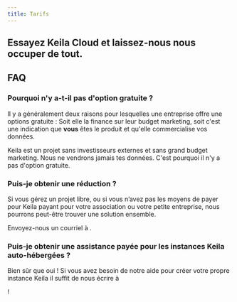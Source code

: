 ```yaml
---
title: Tarifs
---
```


## Essayez Keila Cloud et laissez-nous nous occuper de tout.

<Plans />

## FAQ

### Pourquoi n'y a-t-il pas d'option gratuite ?

Il y a généralement deux raisons pour lesquelles une entreprise offre une options gratuite :
Soit elle la finance sur leur budget marketing, soit c'est une indication
que **vous** êtes le produit et qu'elle commercialise vos données.

Keila est un projet sans investisseurs externes et sans grand budget marketing.
Nous ne vendrons jamais tes données. C'est pourquoi il n'y a pas d'option gratuite.

### Puis-je obtenir une réduction ?

Si vous gérez un projet libre, ou si vous n’avez pas les moyens de payer pour
Keila payant pour votre association ou votre petite entreprise,
nous pourrons peut-être trouver une solution ensemble.

Envoyez-nous un courriel à <Email user="hello" domain="keila.io" />.

### Puis-je obtenir une assistance payée pour les instances Keila auto-hébergées ?

Bien sûr que oui ! Si vous avez besoin de notre aide pour créer votre propre instance Keila il suffit de nous écrire à

<Email user="hello" domain="keila.io" /> !
